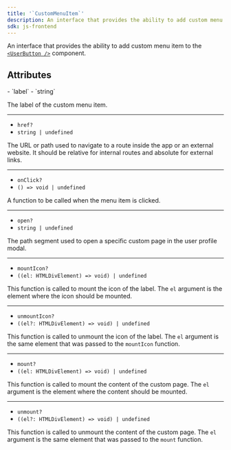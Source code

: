 ```yaml
---
title: '`CustomMenuItem`'
description: An interface that provides the ability to add custom menu item to the <UserButton /> component.
sdk: js-frontend
---
```


An interface that provides the ability to add custom menu item to the [`<UserButton />`][userbutton-ref] component.

## Attributes

<Properties>
  - `label`
  - `string`

  The label of the custom menu item.

  ---

  - `href?`
  - `string | undefined`

  The URL or path used to navigate to a route inside the app or an external website. It should be relative for internal routes and absolute for external links.

  ---

  - `onClick?`
  - `() => void | undefined`

  A function to be called when the menu item is clicked.

  ---

  - `open?`
  - `string | undefined`

  The path segment used to open a specific custom page in the user profile modal.

  ---

  - `mountIcon?`
  - `((el: HTMLDivElement) => void) | undefined`

  This function is called to mount the icon of the label. The `el` argument is the element where the icon should be mounted.

  ---

  - `unmountIcon?`
  - `((el?: HTMLDivElement) => void) | undefined`

  This function is called to unmount the icon of the label. The `el` argument is the same element that was passed to the `mountIcon` function.

  ---

  - `mount?`
  - `((el: HTMLDivElement) => void) | undefined`

  This function is called to mount the content of the custom page. The `el` argument is the element where the content should be mounted.

  ---

  - `unmount?`
  - `((el?: HTMLDivElement) => void) | undefined`

  This function is called to unmount the content of the custom page. The `el` argument is the same element that was passed to the `mount` function.
</Properties>

[userbutton-ref]: /docs/reference/general/components/user/user-button
